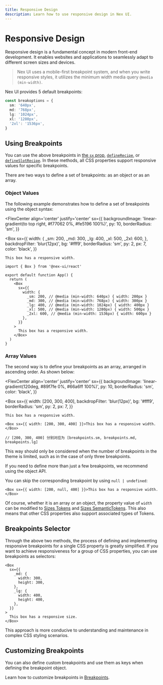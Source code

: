 ```yaml
---
title: Responsive Design
description: Learn how to use responsive design in Nex UI.
---
```



# Responsive Design

Responsive design is a fundamental concept in modern front-end development. It enables websites and applications to seamlessly adapt to different screen sizes and devices.

> Nex UI uses a mobile-first breakpoint system, and when you write responsive styles, it utilizes the minimum width media query `@media (min-width)`.

Nex UI provides 5 default breakpoints:

```ts
const breakoptions = {
  sm: '640px',
  md: '768px',
  lg: '1024px',
  xl: '1280px',
  '2xl': '1536px',
}
```

## Using Breakpoints

You can use the above breakpoints in [the `sx` prop](/docs/styling/sx-prop), [`defineRecipe`](/docs/styling/recipes), or [`defineSlotRecipe`](/docs/styling/slot-recipes).
In these methods, all CSS properties support responsive values for specific breakpoints.

There are two ways to define a set of breakpoints: as an object or as an array.

### Object Values

The following example demonstrates how to define a set of breakpoints using the object syntax:

<FlexCenter
  align='center'
  justify='center'
  sx={{
    backgroundImage: 'linear-gradient(to top right, #f77062 0%, #fe5196 100%)',
    py: 10,
    borderRadius: 'sm',
  }}
>
  <Box
    sx={{
      width: {
        _sm: 200,
        _md: 300,
        _lg: 400,
        _xl: 500,
        _2xl: 600,
      },
      backdropFilter: 'blur(12px)',
      bg: '#fff9',
      borderRadius: 'sm',
      py: 2,
      px: 7,
      color: 'black',
    }}
  >
    This box has a responsive width.
  </Box>
</FlexCenter>

```tsx
import { Box } from '@nex-ui/react'

export default function App() {
  return (
    <Box
      sx={{
        width: {
          _sm: 200, // @media (min-width: 640px) { width: 200px }
          _md: 300, // @media (min-width: 768px) { width: 300px }
          _lg: 400, // @media (min-width: 1024px) { width: 400px }
          _xl: 500, // @media (min-width: 1280px) { width: 500px }
          _2xl: 600, // @media (min-width: 1536px) { width: 600px }
        },
      }}
    >
      This box has a responsive width.
    </Box>
  )
}
```

### Array Values

The second way is to define your breakpoints as an array, arranged in ascending order. As shown below:

<FlexCenter
  align='center'
  justify='center'
  sx={{
    backgroundImage: 'linear-gradient(120deg, #89f7fe 0%, #66a6ff 100%)',
    py: 10,
    borderRadius: 'sm',
    color: 'black',
  }}
>
  <Box
    sx={{
      width: [200, 300, 400],
      backdropFilter: 'blur(12px)',
      bg: '#fff9',
      borderRadius: 'sm',
      py: 2,
      px: 7,
    }}
  >
    This box has a responsive width.
  </Box>
</FlexCenter>

```tsx
<Box sx={{ width: [200, 300, 400] }}>This box has a responsive width.</Box>

// [200, 300, 400] 分别对应为 [breakpoints.sm, breakpoints.md, breakpoints.lg]
```

<Callout type='info'>
This way should only be considered when the number of breakpoints in the theme is limited, such as in the case of only three breakpoints.

If you need to define more than just a few breakpoints, we recommend using the object API.

</Callout>

You can skip the corresponding breakpoint by using `null | undefined`:

```tsx
<Box sx={{ width: [200, null, 400] }}>This box has a responsive width.</Box>
```

Of course, whether it is an array or an object, the property value of `width` can be modified to [Sizes Tokens](/docs/customization/sizes) and
[Sizes SemanticTokens](/docs/customization/sizes). This also means that other CSS properties also support associated types of Tokens.

## Breakpoints Selector

Through the above two methods, the process of defining and implementing responsive breakpoints for a single CSS property is greatly simplified. If you want to achieve responsiveness for a group of CSS properties, you can use breakpoints as selectors:

```tsx
<Box
  sx={{
    _md: {
      width: 300,
      height: 300,
    },
    _lg: {
      width: 400,
      height: 400,
    },
  }}
>
  This box has a responsive size.
</Box>
```

This approach is more conducive to understanding and maintenance in complex CSS styling scenarios.

## Customizing Breakpoints

You can also define custom breakpoints and use them as keys when defining the breakpoint object.

Learn how to customize breakpoints in [Breakpoints](/docs/customization/breakpoints).

